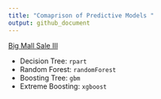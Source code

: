 ```yaml
---
title: "Comaprison of Predictive Models "
output: github_document
---
```


[Big Mall Sale III](https://datahack.analyticsvidhya.com/contest/practice-problem-big-mart-sales-iii/)  

* Decision Tree: `rpart`  
* Random Forest:  `randomForest`  
* Boosting Tree: `gbm`  
* Extreme Boosting: `xgboost`  